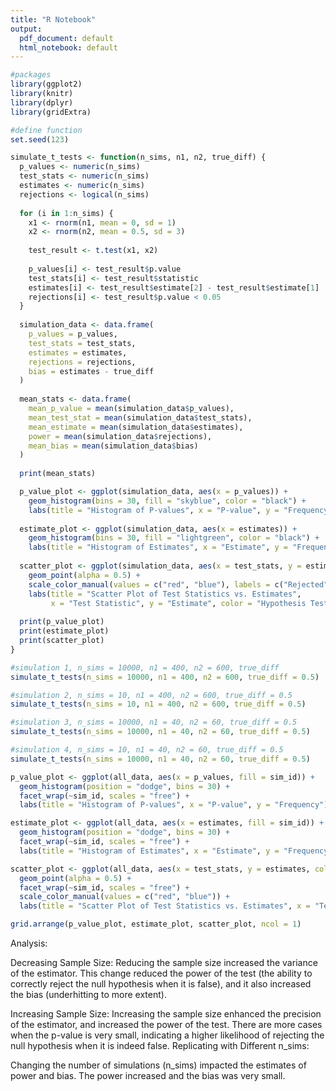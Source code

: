 ```yaml
---
title: "R Notebook"
output:
  pdf_document: default
  html_notebook: default
---
```



```r
#packages 
library(ggplot2)
library(knitr)
library(dplyr)
library(gridExtra)
```

```r
#define function 
set.seed(123) 

simulate_t_tests <- function(n_sims, n1, n2, true_diff) {
  p_values <- numeric(n_sims)
  test_stats <- numeric(n_sims)
  estimates <- numeric(n_sims)
  rejections <- logical(n_sims)
  
  for (i in 1:n_sims) {
    x1 <- rnorm(n1, mean = 0, sd = 1)
    x2 <- rnorm(n2, mean = 0.5, sd = 3)
    
    test_result <- t.test(x1, x2)
    
    p_values[i] <- test_result$p.value
    test_stats[i] <- test_result$statistic
    estimates[i] <- test_result$estimate[2] - test_result$estimate[1] 
    rejections[i] <- test_result$p.value < 0.05
  }
  
  simulation_data <- data.frame(
    p_values = p_values,
    test_stats = test_stats,
    estimates = estimates,
    rejections = rejections,
    bias = estimates - true_diff
  )
  
  mean_stats <- data.frame(
    mean_p_value = mean(simulation_data$p_values),
    mean_test_stat = mean(simulation_data$test_stats),
    mean_estimate = mean(simulation_data$estimates),
    power = mean(simulation_data$rejections),
    mean_bias = mean(simulation_data$bias)
  )
  
  print(mean_stats)

  p_value_plot <- ggplot(simulation_data, aes(x = p_values)) +
    geom_histogram(bins = 30, fill = "skyblue", color = "black") +
    labs(title = "Histogram of P-values", x = "P-value", y = "Frequency")
  
  estimate_plot <- ggplot(simulation_data, aes(x = estimates)) +
    geom_histogram(bins = 30, fill = "lightgreen", color = "black") +
    labs(title = "Histogram of Estimates", x = "Estimate", y = "Frequency")
  
  scatter_plot <- ggplot(simulation_data, aes(x = test_stats, y = estimates, color = rejections)) +
    geom_point(alpha = 0.5) +
    scale_color_manual(values = c("red", "blue"), labels = c("Rejected", "Not Rejected")) +
    labs(title = "Scatter Plot of Test Statistics vs. Estimates",
         x = "Test Statistic", y = "Estimate", color = "Hypothesis Test Result")
  
  print(p_value_plot)
  print(estimate_plot)
  print(scatter_plot)
}
```

```r
#simulation 1, n_sims = 10000, n1 = 400, n2 = 600, true_diff 
simulate_t_tests(n_sims = 10000, n1 = 400, n2 = 600, true_diff = 0.5)
```

```r
#simulation 2, n_sims = 10, n1 = 400, n2 = 600, true_diff = 0.5 
simulate_t_tests(n_sims = 10, n1 = 400, n2 = 600, true_diff = 0.5)
```

```r
#simulation 3, n_sims = 10000, n1 = 40, n2 = 60, true_diff = 0.5 
simulate_t_tests(n_sims = 10000, n1 = 40, n2 = 60, true_diff = 0.5)
```

```r
#simulation 4, n_sims = 10, n1 = 40, n2 = 60, true_diff = 0.5
simulate_t_tests(n_sims = 10000, n1 = 40, n2 = 60, true_diff = 0.5)
```


```r
p_value_plot <- ggplot(all_data, aes(x = p_values, fill = sim_id)) +
  geom_histogram(position = "dodge", bins = 30) +
  facet_wrap(~sim_id, scales = "free") +
  labs(title = "Histogram of P-values", x = "P-value", y = "Frequency")

estimate_plot <- ggplot(all_data, aes(x = estimates, fill = sim_id)) +
  geom_histogram(position = "dodge", bins = 30) +
  facet_wrap(~sim_id, scales = "free") +
  labs(title = "Histogram of Estimates", x = "Estimate", y = "Frequency")

scatter_plot <- ggplot(all_data, aes(x = test_stats, y = estimates, color = rejections)) +
  geom_point(alpha = 0.5) +
  facet_wrap(~sim_id, scales = "free") +
  scale_color_manual(values = c("red", "blue")) +
  labs(title = "Scatter Plot of Test Statistics vs. Estimates", x = "Test Statistic", y = "Estimate", color = "Hypothesis Test Result")

grid.arrange(p_value_plot, estimate_plot, scatter_plot, ncol = 1)
```


Analysis: 

Decreasing Sample Size: Reducing the sample size increased the variance of the estimator. This change reduced the power of the test (the ability to correctly reject the null hypothesis when it is false), and it also increased the bias (underhitting to more extent). 

Increasing Sample Size: Increasing the sample size enhanced the precision of the estimator, and increased the power of the test. There are more cases when the p-value is very small, indicating a higher likelihood of rejecting the null hypothesis when it is indeed false.
Replicating with Different n_sims:

Changing the number of simulations (n_sims) impacted the estimates of power and bias. The power increased and the bias was very small.  


